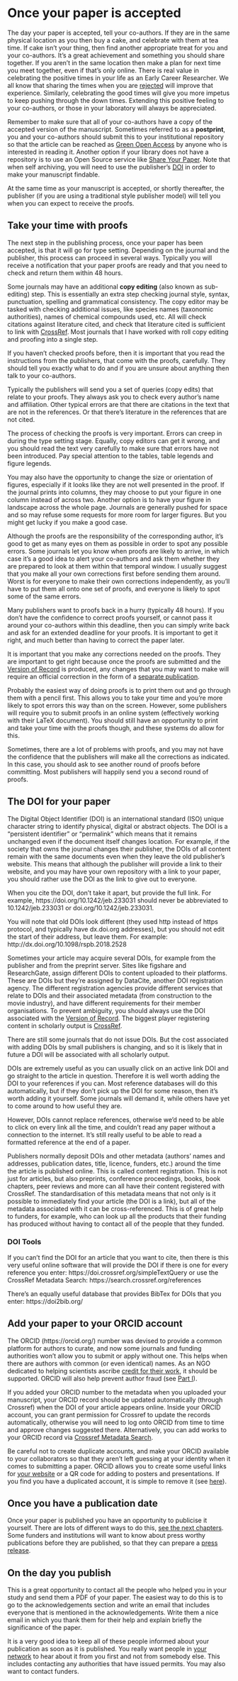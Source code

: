 # Once your paper is accepted {#accepted}

The day your paper is accepted, tell your co-authors. If they are in the same physical location as you then buy a cake, and celebrate with them at tea time. If cake isn’t your thing, then find another appropriate treat for you and your co-authors. It’s a great achievement and something you should share together. If you aren’t in the same location then make a plan for next time you meet together, even if that’s only online. There is real value in celebrating the positive times in your life as an Early Career Researcher. We all know that sharing the times when you are [rejected](#reject) will improve that experience. Similarly, celebrating the good times will give you more impetus to keep pushing through the down times. Extending this positive feeling to your co-authors, or those in your laboratory will always be appreciated.

Remember to make sure that all of your co-authors have a copy of the accepted version of the manuscript. Sometimes referred to as a **postprint**, you and your co-authors should submit this to your institutional repository so that the article can be reached as [Green Open Access](#green) by anyone who is interested in reading it. Another option if your library does not have a repository is to use an Open Source service like [Share Your Paper](https://shareyourpaper.org/). Note that when self archiving, you will need to use the publisher's [DOI](#DOI) in order to make your manuscript findable.

At the same time as your manuscript is accepted, or shortly thereafter, the publisher (if you are using a traditional style publisher model) will tell you when you can expect to receive the proofs. 

## Take your time with proofs {#proofs}

The next step in the publishing process, once your paper has been accepted, is that it will go for type setting. Depending on the journal and the publisher, this process can proceed in several ways. Typically you will receive a notification that your paper proofs are ready and that you need to check and return them within 48 hours. 

Some journals may have an additional __copy editing__ (also known as sub-editing) step. This is essentially an extra step checking journal style, syntax, punctuation, spelling and grammatical consistency. The copy editor may be tasked with checking additional issues, like species names (taxonomic authorities), names of chemical compounds used, etc. All will check citations against literature cited, and check that literature cited is sufficient to link with [CrossRef](#CrossRef). Most journals that I have worked with roll copy editing and proofing into a single step. 

If you haven't checked proofs before, then it is important that you read the instructions from the publishers, that come with the proofs, carefully. They should tell you exactly what to do and if you are unsure about anything then talk to your co-authors.

Typically the publishers will send you a set of queries (copy edits) that relate to your proofs. They always ask you to check every author's name and affiliation. Other typical errors are that there are citations in the text that are not in the references. Or that there's literature in the references that are not cited.

The process of checking the proofs is very important. Errors can creep in during the type setting stage. Equally, copy editors can get it wrong, and you should read the text very carefully to make sure that errors have not been introduced. Pay special attention to the tables, table legends and figure legends. 

You may also have the opportunity to change the size or orientation of figures, especially if it looks like they are not well presented in the proof. If the journal prints into columns, they may choose to put your figure in one column instead of across two. Another option is to have your figure in landscape across the whole page. Journals are generally pushed for space and so may refuse some requests for more room for larger figures. But you might get lucky if you make a good case.

Although the proofs are the responsibility of the corresponding author, it's good to get as many eyes on them as possible in order to spot any possible errors. Some journals let you know when proofs are likely to arrive, in which case it's a good idea to alert your co-authors and ask them whether they are prepared to look at them within that temporal window. I usually suggest that you make all your own corrections first before sending them around. Worst is for everyone to make their own corrections independently, as you'll have to put them all onto one set of proofs, and everyone is likely to spot some of the same errors.

Many publishers want to proofs back in a hurry (typically 48 hours). If you don't have the confidence to correct proofs yourself, or cannot pass it around your co-authors within this deadline, then you can simply write back and ask for an extended deadline for your proofs. It is important to get it right, and much better than having to correct the paper later.

It is important that you make any corrections needed on the proofs. They are important to get right because once the proofs are submitted and the [Version of Record](#VoR) is produced, any changes that you may want to make will require an official correction in the form of a [separate publication](#corrigendum). 

Probably the easiest way of doing proofs is to print them out and go through them with a pencil first. This allows you to take your time and you're more likely to spot errors this way than on the screen. However, some publishers will require you to submit proofs in an online system (effectively working with their LaTeX document). You should still have an opportunity to print and take your time with the proofs though, and these systems do allow for this.

Sometimes, there are a lot of problems with proofs, and you may not have the confidence that the publishers will make all the corrections as indicated. In this case, you should ask to see another round of proofs before committing. Most publishers will happily send you a second round of proofs.

## The DOI for your paper {#DOI}
The Digital Object Identifier (DOI) is an international standard (ISO) unique character string to identify physical, digital or abstract objects. The DOI is a "persistent identifier" or "permalink" which means that it remains unchanged even if the document itself changes location. For example, if the society that owns the journal changes their publisher, the DOIs of all content remain with the same documents even when they leave the old publisher's website. This means that although the publisher will provide a link to their website, and you may have your own repository with a link to your paper, you should rather use the DOI as the link to give out to everyone.

When you cite the DOI, don't take it apart, but provide the full link. For example, https://doi.org/10.1242/jeb.233031 should never be abbreviated to 10.1242/jeb.233031 or doi.org/10.1242/jeb.233031. 

You will note that old DOIs look different (they used http instead of https protocol, and typically have dx.doi.org addresses), but you should not edit the start of their address, but leave them. For example: http://dx.doi.org/10.1098/rspb.2018.2528

Sometimes your article may acquire several DOIs, for example from the publisher and from the preprint server. Sites like figshare and ResearchGate, assign different DOIs to content uploaded to their platforms. These are DOIs but they’re assigned by DataCite, another DOI registration agency. The different registration agencies provide different services that relate to DOIs and their associated metadata (from construction to the movie industry), and have different requirements for their member organisations. To prevent ambiguity, you should always use the DOI associated with the [Version of Record](#VoR). The biggest player registering content in scholarly output is [CrossRef](https://www.crossref.org/).

There are still some journals that do not issue DOIs. But the cost associated with adding DOIs by small publishers is changing, and so it is likely that in future a DOI will be associated with all scholarly output.

DOIs are extremely useful as you can usually click on an active link DOI and go straight to the article in question. Therefore it is well worth adding the DOI to your references if you can. Most reference databases will do this automatically, but if they don't pick up the DOI for some reason, then it's worth adding it yourself. Some journals will demand it, while others have yet to come around to how useful they are.

However, DOIs cannot replace references, otherwise we’d need to be able to click on every link all the time, and couldn’t read any paper without a connection to the internet. It’s still really useful to be able to read a formatted reference at the end of a paper.

Publishers normally deposit DOIs and other metadata (authors' names and addresses, publication dates, title, licence, funders, etc.) around the time the article is published online. This is called content registration. This is not just for articles, but also preprints, conference proceedings, books, book chapters, peer reviews and more can all have their content registered with CrossRef. The standardisation of this metadata means that not only is it possible to immediately find your article (the DOI is a link), but all of the metadata associated with it can be cross-referenced. This is of great help to funders, for example, who can look up all the products that their funding has produced without having to contact all of the people that they funded. 

### DOI Tools
If you can't find the DOI for an article that you want to cite, then there is this very useful online software that will provide the DOI if there is one for every reference you enter: https://doi.crossref.org/simpleTextQuery or use the CrossRef Metadata Search: https://search.crossref.org/references

There’s an equally useful database that provides BibTex for DOIs that you enter: https://doi2bib.org/

## Add your paper to your ORCID account {#ORCID}
The ORCID (https://orcid.org/) number was devised to provide a common platform for authors to curate, and now some journals and funding authorities won’t allow you to submit or apply without one. This helps when there are authors with common (or even identical) names. As an NGO dedicated to helping scientists ascribe [credit for their work](#rescognito), it should be supported. ORCID will also help prevent author fraud (see [Part I](#authors)). 

If you added your ORCID number to the metadata when you uploaded your manuscript, your ORCID record should be updated automatically (through Crossref) when the DOI of your article appears online. Inside your ORCID account, you can grant permission for Crossref to update the records automatically, otherwise you will need to log onto ORCID from time to time and approve changes suggested there. Alternatively, you can add works to your ORCID record via [Crossref Metadata Search](https://search.crossref.org/references).

Be careful not to create duplicate accounts, and make your ORCID available to your collaborators so that they aren't left guessing at your identity when it comes to submitting a paper. ORCID allows you to create some useful links for [your website](#website) or a QR code for adding to posters and presentations. If you find you have a duplicated account, it is simple to remove it (see [here](https://support.orcid.org/hc/en-us/articles/360006896634)).

## Once you have a publication date
Once your paper is published you have an opportunity to publicise it yourself. There are lots of different ways to do this, [see the next chapters](#populararticle). Some funders and institutions will want to know about press worthy publications before they are published, so that they can prepare a [press release](#pressrelease).

## On the day you publish
This is a great opportunity to contact all the people who helped you in your study and send them a PDF of your paper. The easiest way to do this is to go to the acknowledgements section and write an email that includes everyone that is mentioned in the acknowledgements. Write them a nice email in which you thank them for their help and explain briefly the significance of the paper. 

It is a very good idea to keep all of these people informed about your publication as soon as it is published. You really want people in [your network](#network) to hear about it from you first and not from somebody else. This includes contacting any authorities that have issued permits. You may also want to contact funders. 
